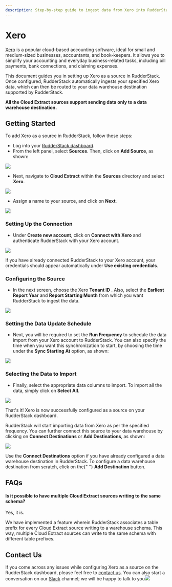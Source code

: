 ```yaml
---
description: Step-by-step guide to ingest data from Xero into RudderStack.
---
```


# Xero

[Xero](https://www.xero.com/us/) is a popular cloud-based accounting software, ideal for small and medium-sized businesses, accountants, and book-keepers. It allows you to simplify your accounting and everyday business-related tasks, including bill payments, bank connections, and claiming expenses.

This document guides you in setting up Xero as a source in RudderStack. Once configured, RudderStack automatically ingests your specified Xero data, which can then be routed to your data warehouse destination supported by RudderStack.

<div class="infoBlock">
<strong>All the Cloud Extract sources support sending data only to a data warehouse destination.</strong>

</div>

## Getting Started <a id="getting-started"></a>

To add Xero as a source in RudderStack, follow these steps:

- Log into your [RudderStack dashboard](https://app.rudderlabs.com/signup?type=freetrial).
- From the left panel, select **Sources**. Then, click on **Add Source**, as shown:

![](https://gblobscdn.gitbook.com/assets%2F-Lq5Ea6fHVg3dSxMCgyQ%2F-MOehucaPVJeehiI6kGM%2F-MOewizUa40U7fa-Ny3L%2F1.png?alt=media&token=33f4d672-e6f3-4fc8-9b49-09c772d79e93)

- Next, navigate to **Cloud Extract** within the **Sources** directory and select **Xero**.

![](../.gitbook/assets/2%20%2814%29.png)

- Assign a name to your source, and click on **Next**.

![](../.gitbook/assets/3%20%2812%29.png)

### Setting Up the Connection <a id="setting-up-the-connection"></a>

- Under **Create new account**, click on **Connect with Xero** and authenticate RudderStack with your Xero account.

![](../.gitbook/assets/screen-shot-2021-02-23-at-6.27.30-pm.png)

<div class="infoBlock">
If you have already connected RudderStack to your Xero account, your credentials should appear automatically under <strong>Use existing credentials</strong>.

</div>

### Configuring the Source <a id="configuring-the-source"></a>

- In the next screen, choose the Xero **Tenant ID** . Also, select the **Earliest Report Year** and **Report Starting Month** from which you want RudderStack to ingest the data.

![](../.gitbook/assets/screen-shot-2021-02-23-at-6.27.16-pm.png)

### Setting the Data Update Schedule <a id="setting-the-data-update-schedule"></a>

- Next, you will be required to set the **Run Frequency** to schedule the data import from your Xero account to RudderStack. You can also specify the time when you want this synchronization to start, by choosing the time under the **Sync Starting At** option, as shown:

![](../.gitbook/assets/screen-shot-2021-02-23-at-6.27.53-pm.png)

### Selecting the Data to Import

- Finally, select the appropriate data columns to import. To import all the data, simply click on **Select All**.

![](../.gitbook/assets/screen-shot-2021-02-23-at-6.28.10-pm.png)

That's it! Xero is now successfully configured as a source on your RudderStack dashboard.

RudderStack will start importing data from Xero as per the specified frequency. You can further connect this source to your data warehouse by clicking on **Connect Destinations** or **Add Destinations**, as shown:

![](../.gitbook/assets/screen-shot-2021-02-23-at-6.28.27-pm.png)

<div class="successBlock">
  Use the <strong>Connect Destinations</strong> option if you have already
  configured a data warehouse destination in RudderStack. To configure a data
  warehouse destination from scratch, click on the{" "}
  <strong>Add Destination</strong> button.
</div>

## FAQs

#### Is it possible to have multiple Cloud Extract sources writing to the same schema?

Yes, it is.

We have implemented a feature wherein RudderStack associates a table prefix for every Cloud Extract source writing to a warehouse schema. This way, multiple Cloud Extract sources can write to the same schema with different table prefixes.

## Contact Us <a id="contact-us"></a>

If you come across any issues while configuring Xero as a source on the RudderStack dashboard, please feel free to [contact us](mailto:%20docs@rudderstack.com). You can also start a conversation on our [Slack](https://resources.rudderstack.com/join-rudderstack-slack) channel; we will be happy to talk to you![  
](https://docs.rudderstack.com/cloud-extract-sources/pipedrive)
